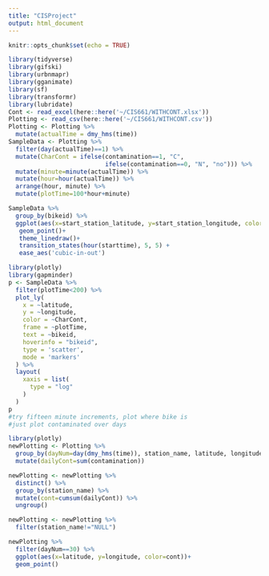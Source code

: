```yaml
---
title: "CISProject"
output: html_document
---
```


```r
knitr::opts_chunk$set(echo = TRUE)
```

```r
library(tidyverse)
library(gifski)
library(urbnmapr)
library(gganimate)
library(sf)
library(transformr)
library(lubridate)
Cont <- read_excel(here::here('~/CIS661/WITHCONT.xlsx'))
Plotting <- read_csv(here::here('~/CIS661/WITHCONT.csv'))
Plotting <- Plotting %>% 
  mutate(actualTime = dmy_hms(time))
SampleData <- Plotting %>% 
  filter(day(actualTime)==1) %>% 
  mutate(CharCont = ifelse(contamination==1, "C",
                           ifelse(contamination==0, "N", "no"))) %>% 
  mutate(minute=minute(actualTime)) %>% 
  mutate(hour=hour(actualTime)) %>% 
  arrange(hour, minute) %>% 
  mutate(plotTime=100*hour+minute)
```

```r
SampleData %>% 
  group_by(bikeid) %>% 
  ggplot(aes(x=start_station_latitude, y=start_station_longitude, color=CharCont))+
   geom_point()+
   theme_linedraw()+
   transition_states(hour(starttime), 5, 5) + 
   ease_aes('cubic-in-out')
```

```r
library(plotly)
library(gapminder)
p <- SampleData %>%
  filter(plotTime<200) %>% 
  plot_ly(
    x = ~latitude, 
    y = ~longitude,
    color = ~CharCont, 
    frame = ~plotTime, 
    text = ~bikeid, 
    hoverinfo = "bikeid",
    type = 'scatter',
    mode = 'markers'
  ) %>%
  layout(
    xaxis = list(
      type = "log"
    )
  )
p
#try fifteen minute increments, plot where bike is
#just plot contaminated over days

```

```r
library(plotly)
newPlotting <- Plotting %>% 
  group_by(dayNum=day(dmy_hms(time)), station_name, latitude, longitude) %>% 
  mutate(dailyCont=sum(contamination))

newPlotting <- newPlotting %>% 
  distinct() %>% 
  group_by(station_name) %>% 
  mutate(cont=cumsum(dailyCont)) %>% 
  ungroup()

newPlotting <- newPlotting %>% 
  filter(station_name!="NULL") 

newPlotting %>% 
  filter(dayNum==30) %>% 
  ggplot(aes(x=latitude, y=longitude, color=cont))+ 
  geom_point() 

```








